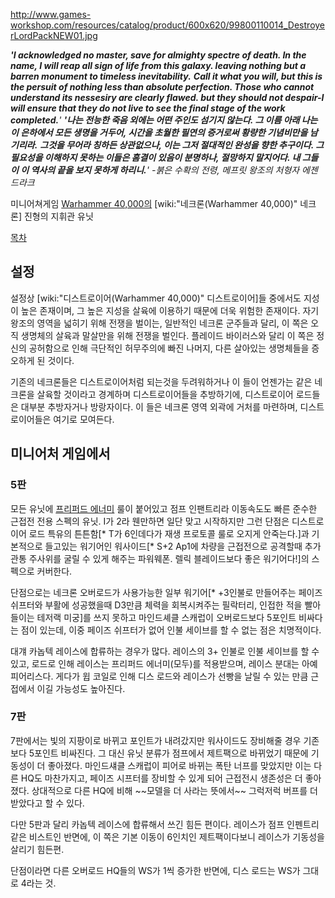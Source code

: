 http://www.games-workshop.com/resources/catalog/product/600x620/99800110014_DestroyerLordPackNEW01.jpg

'' ''''I acknowledged no master, save for almighty spectre of death. In the name, I will reap all sign of life from this galaxy. leaving nothing but a barren monument to timeless inevitability.''' ''
'' '''Call it what you will, but this is the persuit of nothing less than absolute perfection. Those who cannot understand its nessesiry are clearly flawed. but they should not despair-I will ensure that they do not live to see the final stage of the work completed.'''' ''
'' ''''나는 전능한 죽음 외에는 어떤 주인도 섬기지 않는다. 그 이름 아래 나는 이 은하에서 모든 생명을 거두어, 시간을 초월한 필연의 증거로써 황량한 기념비만을 남기리라.''' ''
'' '''그것을 무어라 칭하든 상관없으나, 이는 그저 절대적인 완성을 향한 추구이다. 그 필요성을 이해하지 못하는 이들은 흠결이 있음이 분명하나, 절망하지 말지어다. 내 그들이 이 역사의 끝을 보지 못하게 하리니.'''' ''
''-붉은 수확의 전령, 메프릿 왕조의 처형자 에젠드라크''

미니어쳐게임 [[Warhammer 40,000]]의 [wiki:"네크론(Warhammer 40,000)" 네크론] 진형의 지휘관 유닛

[[목차]]

== 설정 ==

설정상 [wiki:"디스트로이어(Warhammer 40,000)" 디스트로이어]들 중에서도 지성이 높은 존재이며, 그 높은 지성을 살육에 이용하기 때문에 더욱 위험한 존재이다. 자기 왕조의 영역을 넓히기 위해 전쟁을 벌이는, 일반적인 네크론 군주들과 달리, 이 쪽은 오직 생명체의 살육과 말살만을 위해 전쟁을 벌인다. 플레이드 바이러스와 달리 이 쪽은 정신의 공허함으로 인해 극단적인 허무주의에 빠진 나머지, 다른 살아있는 생명체들을 증오하게 된 것이다.

기존의 네크론들은 디스트로이어처럼 되는것을 두려워하거나 이 들이 언젠가는 같은 네크론을 살육할 것이라고 경계하며 디스트로이어들을 추방하기에, 디스트로이어 로드들은 대부분 추방자거나 방랑자이다. 이 들은 네크론 영역 외곽에 거처를 마련하며, 디스트로이어들은 여기로 모여든다. 

== 미니어처 게임에서 ==
=== 5판 ===

모든 유닛에 [[프리퍼드 에너미]] 룰이 붙어있고 점프 인팬트리라 이동속도도 빠른 준수한 근접전 전용 스펙의 유닛. I가 2라 웬만하면 일단 맞고 시작하지만 그런 단점은 디스트로이어 로드 특유의 튼튼함[* T가 6인데다가 재생 프로토콜 룰로 오지게 안죽는다.]과 기본적으로 들고있는 워기어인 워사이드[* S+2 Ap1에 차량을 근접전으로 공격할때 추가 관통 주사위를 굴릴 수 있게 해주는 파워웨폰. 렐릭 블레이드보다 좋은 워기어다!]의 스펙으로 커버한다.

단점으로는 네크론 오버로드가 사용가능한 일부 워기어[* +3인불로 만들어주는 페이즈 쉬프터와 부활에 성공했을때 D3만큼 체력을 회복시켜주는 필락터리, 인접한 적을 빨아들이는 테저랙 미궁]를 쓰지 못하고 마인드셰클 스캐럽이 오버로드보다 5포인트 비싸다는 점이 있는데, 이중 페이즈 쉬프터가 없어 인불 세이브를 할 수 없는 점은 치명적이다. 

대걔 카놉텍 레이스에 합류하는 경우가 많다. 레이스의 3+ 인불로 인불 세이브를 할 수 있고, 로드로 인해 레이스는 프리퍼드 에너미(모두)를 적용받으며, 레이스 분대는 아예 피어리스다. 게다가 윕 코일로 인해 디스 로드와 레이스가 선빵을 날릴 수 있는 만큼 근접에서 이길 가능성도 높아진다. 

=== 7판 ===

7판에서는 빛의 지팡이로 바뀌고 포인트가 내려갔지만 워사이드도 장비해줄 경우 기존보다 5포인트 비싸진다. 그 대신 유닛 분류가 점프에서 제트팩으로 바뀌었기 때문에 기동성이 더 좋아졌다. 마인드섀클 스캐럽이 피어로 바뀌는 폭탄 너프를 맞았지만 이는 다른 HQ도 마찬가지고, 페이즈 시프터를 장비할 수 있게 되어 근접전시 생존성은 더 좋아졌다. 상대적으로 다른 HQ에 비해 ~~모델을 더 사라는 뜻에서~~ 그럭저럭 버프를 더 받았다고 할 수 있다.

다만 5판과 달리 카놉텍 레이스에 합류해서 쓰긴 힘든 편이다. 레이스가 점프 인펜트리 같은 비스트인 반면에, 이 쪽은 기본 이동이 6인치인 제트팩이다보니 레이스가 기동성을 살리기 힘든편. 

단점이라면 다른 오버로드 HQ들의 WS가 1씩 증가한 반면에, 디스 로드는 WS가 그대로 4라는 것. 



